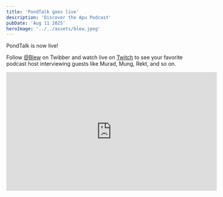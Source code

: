 ```yaml
---
title: 'PondTalk goes live'
description: 'Discover the Apu Podcast'
pubDate: 'Aug 11 2025'
heroImage: '../../assets/blew.jpeg'
---
```


PondTalk is now live!

Follow <a href="https://x.com/Blew" target="_blank" rel="noopener noreferrer">@Blew</a> on Twibber and watch live on <a href="https://www.twitch.tv/pondtalk" target="_blank" rel="noopener noreferrer">Twitch</a> to see your favorite podcast host interviewing guests like Murad, Mung, Rekt, and so on.

<iframe width="560" height="315" src="https://www.youtube.com/embed/jyey5XVWl_M?si=uIXXApiKe4OKqAFm" title="YouTube video player" frameborder="0" allow="accelerometer; autoplay; clipboard-write; encrypted-media; gyroscope; picture-in-picture; web-share" referrerpolicy="strict-origin-when-cross-origin" allowfullscreen></iframe>
